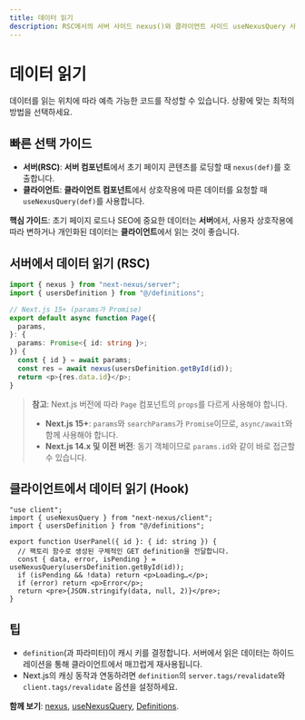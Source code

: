 ```yaml
---
title: 데이터 읽기
description: RSC에서의 서버 사이드 nexus()와 클라이언트 사이드 useNexusQuery 사용법을 비교하고, 빠른 패턴과 팁을 알아보세요.
---
```


# 데이터 읽기

데이터를 읽는 위치에 따라 예측 가능한 코드를 작성할 수 있습니다. 상황에 맞는 최적의 방법을 선택하세요.

## 빠른 선택 가이드

- **서버(RSC)**: **서버 컴포넌트**에서 초기 페이지 콘텐츠를 로딩할 때 `nexus(def)`를 호출합니다.
- **클라이언트**: **클라이언트 컴포넌트**에서 상호작용에 따른 데이터를 요청할 때 `useNexusQuery(def)`를 사용합니다.

**핵심 가이드**: 초기 페이지 로드나 SEO에 중요한 데이터는 **서버**에서, 사용자 상호작용에 따라 변하거나 개인화된 데이터는 **클라이언트**에서 읽는 것이 좋습니다.

## 서버에서 데이터 읽기 (RSC)

```ts path=null start=null
import { nexus } from "next-nexus/server";
import { usersDefinition } from "@/definitions";

// Next.js 15+ (params가 Promise)
export default async function Page({
  params,
}: {
  params: Promise<{ id: string }>;
}) {
  const { id } = await params;
  const res = await nexus(usersDefinition.getById(id));
  return <p>{res.data.id}</p>;
}
```

> **참고**: Next.js 버전에 따라 `Page` 컴포넌트의 `props`를 다르게 사용해야 합니다.
>
> - **Next.js 15+**: `params`와 `searchParams`가 `Promise`이므로, `async/await`와 함께 사용해야 합니다.
> - **Next.js 14.x 및 이전 버전**: 동기 객체이므로 `params.id`와 같이 바로 접근할 수 있습니다.

## 클라이언트에서 데이터 읽기 (Hook)

```tsx path=null start=null
"use client";
import { useNexusQuery } from "next-nexus/client";
import { usersDefinition } from "@/definitions";

export function UserPanel({ id }: { id: string }) {
  // 팩토리 함수로 생성된 구체적인 GET definition을 전달합니다.
  const { data, error, isPending } = useNexusQuery(usersDefinition.getById(id));
  if (isPending && !data) return <p>Loading…</p>;
  if (error) return <p>Error</p>;
  return <pre>{JSON.stringify(data, null, 2)}</pre>;
}
```

## 팁

- `definition`(과 파라미터)이 캐시 키를 결정합니다. 서버에서 읽은 데이터는 하이드레이션을 통해 클라이언트에서 매끄럽게 재사용됩니다.
- Next.js의 캐싱 동작과 연동하려면 `definition`의 `server.tags/revalidate`와 `client.tags/revalidate` 옵션을 설정하세요.

**함께 보기**: [nexus](/ko/api/nexus), [useNexusQuery](/ko/api/hooks/use-nexus-query), [Definitions](/ko/api/definitions).
